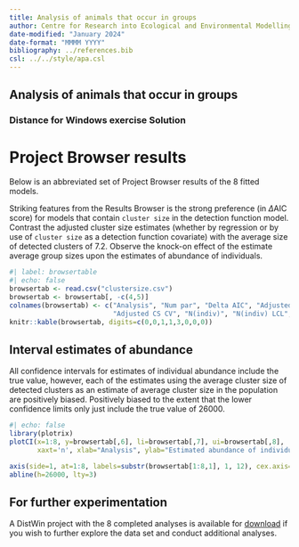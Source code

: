 ```yaml
---
title: Analysis of animals that occur in groups
author: Centre for Research into Ecological and Environmental Modelling <br> **University of St Andrews**
date-modified: "January 2024"
date-format: "MMMM YYYY"
bibliography: ../references.bib
csl: ../../style/apa.csl
---
```


:::{.callout-warning collapse=false appearance='default' icon=true}
# Analysis of animals that occur in groups
### Distance for Windows exercise Solution
:::

# Project Browser results

Below is an abbreviated set of Project Browser results of the 8 fitted models.

Striking features from the Results Browser is the strong preference (in $\Delta$AIC score) for models that contain `cluster size` in the detection function model. Contrast the adjusted cluster size estimates (whether by regression or by use of `cluster size` as a detection function covariate) with the average size of detected clusters of 7.2. Observe the knock-on effect of the estimate average group sizes upon the estimates of abundance of individuals.

```r
#| label: browsertable
#| echo: false
browsertab <- read.csv("clustersize.csv")
browsertab <- browsertab[, -c(4,5)]
colnames(browsertab) <- c("Analysis", "Num par", "Delta AIC", "Adjusted ClusSize",
                          "Adjusted CS CV", "N(indiv)", "N(indiv) LCL", "N(indiv) UCL", "Bootstrap")
knitr::kable(browsertab, digits=c(0,0,1,1,3,0,0,0))
```

## Interval estimates of abundance

All confidence intervals for estimates of individual abundance include the true value, however, each of the estimates using the average cluster size of detected clusters as an estimate of average cluster size in the population are positively biased. Positively biased to the extent that the lower confidence limits only just include the true value of 26000.

```r
#| echo: false
library(plotrix)
plotCI(x=1:8, y=browsertab[,6], li=browsertab[,7], ui=browsertab[,8], 
       xaxt='n', xlab="Analysis", ylab="Estimated abundance of individuals")

axis(side=1, at=1:8, labels=substr(browsertab[1:8,1], 1, 12), cex.axis=0.65)
abline(h=26000, lty=3)
```

## For further experimentation

A DistWin project with the 8 completed analyses is available for [download](risso-survey.zip) if you wish to further explore the data set and conduct additional analyses.